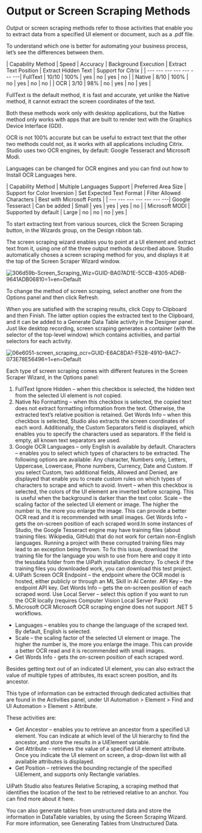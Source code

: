 ﻿# Output or Screen Scraping Methods

Output or screen scraping methods refer to those activities that enable you to extract data from a specified UI element or document, such as a .pdf file.

To understand which one is better for automating your business process, let’s see the differences between them.


| Capability Method | Speed | Accuracy | Background Execution | Extract Text Position | Extract Hidden Text | Support for Citrix |
| --- --- --- --- --- --- ---| FullText | 10/10 | 100% | yes | no | yes | no |
| Native | 8/10 | 100% | no | yes | no | no |
| OCR | 3/10 | 98% | no | yes | no | yes |

FullText is the default method, it is fast and accurate, yet unlike the Native method, it cannot extract the screen coordinates of the text.

Both these methods work only with desktop applications, but the Native method only works with apps that are built to render text with the Graphics Device Interface (GDI).

OCR is not 100% accurate but can be useful to extract text that the other two methods could not, as it works with all applications including Citrix. Studio uses two OCR engines, by default: Google Tesseract and Microsoft Modi.

Languages can be changed for OCR engines and you can find out how to Install OCR Languages here.


| Capability Method | Multiple Languages Support | Preferred Area Size | Support for Color Inversion | Set Expected Text Format | Filter Allowed Characters | Best with Microsoft Fonts |
| --- --- --- --- --- --- ---| Google Tesseract | Can be added | Small | yes | yes | yes | no |
| Microsoft MODI | Supported by default | Large | no | no | no | yes |

To start extracting text from various sources, click the Screen Scraping button, in the Wizards group, on the Design ribbon tab.

The screen scraping wizard enables you to point at a UI element and extract text from it, using one of the three output methods described above. Studio automatically choses a screen scraping method for you, and displays it at the top of the Screen Scraper Wizard window.

![306d59b-Screen_Scraping_Wiz=GUID-BA07AD1E-5CCB-4305-AD6B-9641ADB06810=1=en=Default](/images/306d59b-Screen_Scraping_Wiz=GUID-BA07AD1E-5CCB-4305-AD6B-9641ADB06810=1=en=Default.png)

To change the method of screen scraping, select another one from the Options panel and then click Refresh.

When you are satisfied with the scraping results, click Copy to Clipboard and then Finish. The latter option copies the extracted text to the Clipboard, and it can be added to a Generate Data Table activity in the Designer panel. Just like desktop recording, screen scraping generates a container (with the selector of the top-level window) which contains activities, and partial selectors for each activity.

![06e6051-screen_scraping_ocr=GUID-E6AC8DA1-F528-4910-9AC7-073E78E56496=1=en=Default](/images/06e6051-screen_scraping_ocr=GUID-E6AC8DA1-F528-4910-9AC7-073E78E56496=1=en=Default.png)

Each type of screen scraping comes with different features in the Screen Scraper Wizard, in the Options panel:

1. FullText Ignore Hidden – when this checkbox is selected, the hidden text from the selected UI element is not copied.
2. Native No Formatting – when this checkbox is selected, the copied text does not extract formatting information from the text. Otherwise, the extracted text’s relative position is retained. Get Words Info – when this checkbox is selected, Studio also extracts the screen coordinates of each word. Additionally, the Custom Separators field is displayed, which enables you to specify the characters used as separators. If the field is empty, all known text separators are used.
3. Google OCR Languages – only English is available by default. Characters – enables you to select which types of characters to be extracted. The following options are available: Any character, Numbers only, Letters, Uppercase, Lowercase, Phone numbers, Currency, Date and Custom. If you select Custom, two additional fields, Allowed and Denied, are displayed that enable you to create custom rules on which types of characters to scrape and which to avoid. Invert – when this checkbox is selected, the colors of the UI element are inverted before scraping. This is useful when the background is darker than the text color. Scale – the scaling factor of the selected UI element or image. The higher the number is, the more you enlarge the image. This can provide a better OCR read and it is recommended with small images. Get Words Info – gets the on-screen position of each scraped word.In some instances of Studio, the Google Tesseract engine may have training files (about training files: Wikipedia, GitHub) that do not work for certain non-English languages. Running a project with these corrupted training files may lead to an exception being thrown. To fix this issue, download the training file for the language you wish to use from here and copy it into the tessdata folder from the UiPath installation directory. To check if the training files you downloaded work, you can download this test project.
4. UiPath Screen OCR Endpoint – the endpoint where the OCR model is hosted, either publicly or through an ML Skill in AI Center. API Key – the endpoint API key. Get Words Info – gets the on-screen position of each scraped word. Use Local Server – select this option if you want to run the OCR locally (requires Computer Vision Local Server Pack)
5. Microsoft OCR Microsoft OCR scraping engine does not support .NET 5 workflows.

* Languages – enables you to change the language of the scraped text. By default, English is selected.
* Scale – the scaling factor of the selected UI element or image. The higher the number is, the more you enlarge the image. This can provide a better OCR read and it is recommended with small images.
* Get Words Info - gets the on-screen position of each scraped word.

Besides getting text out of an indicated UI element, you can also extract the value of multiple types of attributes, its exact screen position, and its ancestor.

This type of information can be extracted through dedicated activities that are found in the Activities panel, under UI Automation > Element > Find and UI Automation > Element > Attribute.

These activities are:

* Get Ancestor – enables you to retrieve an ancestor from a specified UI element. You can indicate at which level of the UI hierarchy to find the ancestor, and store the results in a UiElement variable.
* Get Attribute – retrieves the value of a specified UI element attribute. Once you indicate the UI element on screen, a drop-down list with all available attributes is displayed.
* Get Position – retrieves the bounding rectangle of the specified UiElement, and supports only Rectangle variables.

UiPath Studio also features Relative Scraping, a scraping method that identifies the location of the text to be retrieved relative to an anchor. You can find more about it here.

You can also generate tables from unstructured data and store the information in DataTable variables, by using the Screen Scraping Wizard. For more information, see Generating Tables from Unstructured Data.
